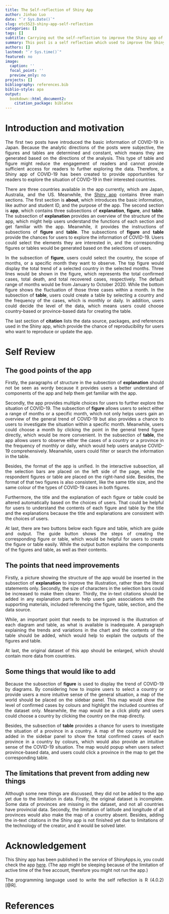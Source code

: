 ```yaml
---
title: The Self-reflection of Shiny App
author: Jinhao Luo
date: "`r Sys.Date()`"
slug: etc5523-shiny-app-self-reflection
categories: []
tags: []
subtitle: Carrying out the self-reflection to improve the Shiny app of COVID-19
summary: This post is a self reflection which used to improve the Shiny app of COVID-19 situation exploration. 
authors: []
lastmod: "`r Sys.time()`"
featured: no
image:
  caption: ''
  focal_point: ''
  preview_only: no
projects: []
bibliography: references.bib
biblio-style: apa
output: 
  bookdown::html_document2:
    citation_package: biblatex
---
```


<style>
body{
text-align: justify
}
h1 {
text-align: left
}
h2{
text-align: left
}
</style>

# Introduction and motivation

The first two posts have introduced the basic information of COVID-19 in Japan. Because the analytic directions of the posts were subjective, the figures and tables are determined and constant, which means they are generated based on the directions of the analysis. This type of table and figure might reduce the engagement of readers and cannot provide sufficient access for readers to further exploring the data. Therefore, a Shiny app of COVID-19 has been created to provide opportunities for readers to explore the situation of COVID-19 in their interested countries. 

There are three countries available in the app currently, which are Japan, Australia, and the US. Meanwhile, the [Shiny app]( https://jinhao-luo.shinyapps.io/shiny-assessment-jluo0015/) contains three main sections. The first section is **about**, which introduces the basic information, like author and student ID, and the purpose of the app. The second section is **app**, which contains three subsections of **explanation**, **figure**, and **table**. The subsection of **explanation** provides an overview of the structure of the app, which might help users understand the functions of each section and get familiar with the app. Meanwhile, it provides the instructions of subsections of **figure** and **table**. The subsections of **figure** and **table** provide the chances for users to explore the information of COVID-19. Users could select the elements they are interested in, and the corresponding figures or tables would be generated based on the selections of users. 


In the subsection of **figure**, users could select the country, the scope of months, or a specific month they want to observe. The top figure would display the total trend of a selected country in the selected months. Three lines would be shown in the figure, which represents the total confirmed cases, total death, and total recovered cases, respectively. The default range of months would be from January to October 2020. While the bottom figure shows the fluctuation of those three cases within a month. In the subsection of **table**, users could create a table by selecting a country and the frequency of the cases, which is monthly or daily. In addition, users could decide the level of the data, which means users could choose country-based or province-based data for creating the table. 

The last section of **citation** lists the data source, packages, and references used in the Shiny app, which provide the chance of reproducibility for users who want to reproduce or update the app. 


# Self Review

## The good points of the app

Firstly, the paragraphs of structure in the subsection of **explanation** should not be seen as wordy because it provides users a better understand of components of the app and help them get familiar with the app. 

Secondly, the app provides multiple choices for users to further explore the situation of COVID-19. The subsection of **figure** allows users to select either a range of months or a specific month, which not only helps users gain an overview of the general trend of COVID-19 but also provides a chance to users to investigate the situation within a specific month. Meanwhile, users could choose a month by clicking the point in the general trend figure directly, which would be more convenient.  In the subsection of **table**, the app allows users to observe either the cases of a country or a province in the frequency of monthly or daily, which would help users analyse COVID-19 comprehensively. Meanwhile, users could filter or search the information in the table. 

Besides, the format of the app is unified. In the interactive subsection, all the selection bars are placed on the left side of the page, while the respondent figures or table are placed on the right-hand side. Besides, the format of that two figures is also consistent, like the same title size, and the same colour of the types of COVID-19 cases in both figures.

Furthermore, the title and the explanation of each figure or table could be altered automatically based on the choices of users. That could be helpful for users to understand the contents of each figure and table by the title and the explanations because the title and explanations are consistent with the choices of users. 

At last, there are two buttons below each figure and table, which are guide and output. The guide button shows the steps of creating the corresponding figure or table, which would be helpful for users to create the figure or table easily. While the output button explains the components of the figures and table, as well as their contents.

## The points that need improvements 

Firstly, a picture showing the structure of the app would be inserted in the subsection of **explanation** to improve the illustration, rather than the literal statements only. Secondly, the size of characters in the selection bars could be increased to make them clearer. Thirdly, the in-text citations should be added in any explanation parts to help users gain associations with the supporting materials, included referencing the figure, table, section, and the data source. 

While, an important point that needs to be improved is the illustration of each diagram and table, as what is available is inadequate. A paragraph explaining the trends and variations in the chart and the contents of the table should be added, which would help to explain the outputs of the figures and table. 

At last, the original dataset of this app should be enlarged, which should contain more data from countries. 

## Some things that would like to add

Because the subsection of **figure** is used to display the trend of COVID-19 by diagrams. By considering how to inspire users to select a country or provide users a more intuitive sense of the general situation, a map of the world should be placed on the sidebar panel. This map would show the level of confirmed cases by colours and highlight the included countries of the dataset only. Meanwhile, the map would be a click plotly and users could choose a country by clicking the country on the map directly.

Besides, the subsection of **table** provides a chance for users to investigate the situation of a province in a country. A map of the country would be added in the sidebar panel to show the total confirmed cases of each province in a country by colours, which would also provide an intuitive sense of the COVID-19 situation. The map would popup when users select province-based data, and users could click a province in the map to get the corresponding table. 

## The limitations that prevent from adding new things

Although some new things are discussed, they did not be added to the app yet due to the limitation in data. Firstly, the original dataset is incomplete. Some data of provinces are missing in the dataset, and not all countries have provincial data. Secondly, the limitation of latitude and longitude of all provinces would also make the map of a country absent. Besides, adding the in-text citations in the Shiny app is not finished yet due to limitations of the technology of the creator, and it would be solved later.


# Acknowledgement

This Shiny app has been published in the service of ShinyApps.io, you could check the app [here]( https://jinhao-luo.shinyapps.io/shiny-assessment-jluo0015/). (The app might be sleeping because of the limitation of active time of the free account, therefore you might not run the app.)

The programming language used to write the self reflection is R (4.0.2) [@R]. 


# References

